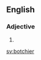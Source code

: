 ==English==

===Adjective===
{{head|en|adjective comparative form}}

# {{en-comparative of|botchy}}

[[sv:botchier]]